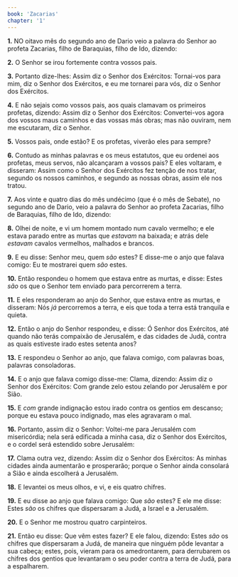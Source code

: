```yaml
---
book: 'Zacarias'
chapter: '1'
---
```


**1.** NO oitavo mês do segundo ano de Dario veio a palavra do Senhor ao profeta Zacarias, filho de Baraquias, filho de Ido, dizendo:

**2.** O Senhor se irou fortemente contra vossos pais.

**3.** Portanto dize-lhes: Assim diz o Senhor dos Exércitos: Tornai-vos para mim, diz o Senhor dos Exércitos, e eu me tornarei para vós, diz o Senhor dos Exércitos.

**4.** E não sejais como vossos pais, aos quais clamavam os primeiros profetas, dizendo: Assim diz o Senhor dos Exércitos: Convertei-vos agora dos vossos maus caminhos e das vossas más obras; mas não ouviram, nem me escutaram, diz o Senhor.

**5.** Vossos pais, onde estão? E os profetas, viverão eles para sempre?

**6.** Contudo as minhas palavras e os meus estatutos, que eu ordenei aos profetas, meus servos, não alcançaram a vossos pais? E eles voltaram, e disseram: Assim como o Senhor dos Exércitos fez tenção de nos tratar, segundo os nossos caminhos, e segundo as nossas obras, assim ele nos tratou.

**7.** Aos vinte e quatro dias do mês undécimo (que é o mês de Sebate), no segundo ano de Dario, veio a palavra do Senhor ao profeta Zacarias, filho de Baraquias, filho de Ido, dizendo:

**8.** Olhei de noite, e vi um homem montado num cavalo vermelho; e ele estava parado entre as murtas que *estavam* na baixada; e atrás dele *estavam* cavalos vermelhos, malhados e brancos.

**9.** E eu disse: Senhor meu, quem *são* estes? E disse-me o anjo que falava comigo: Eu te mostrarei quem *são* estes.

**10.** Então respondeu o homem que estava entre as murtas, e disse: Estes *são* os que o Senhor tem enviado para percorrerem a terra.

**11.** E eles responderam ao anjo do Senhor, que estava entre as murtas, e disseram: Nós *já* percorremos a terra, e eis que toda a terra está tranquila e quieta.

**12.** Então o anjo do Senhor respondeu, e disse: Ó Senhor dos Exércitos, até quando não terás compaixão de Jerusalém, e das cidades de Judá, contra as quais estiveste irado estes setenta anos?

**13.** E respondeu o Senhor ao anjo, que falava comigo, com palavras boas, palavras consoladoras.

**14.** E o anjo que falava comigo disse-me: Clama, dizendo: Assim diz o Senhor dos Exércitos: Com grande zelo estou zelando por Jerusalém e por Sião.

**15.** E *com* grande indignação estou irado contra os gentios em descanso; porque eu estava pouco indignado, mas eles agravaram o mal.

**16.** Portanto, assim diz o Senhor: Voltei-me para Jerusalém com misericórdia; nela será edificada a minha casa, diz o Senhor dos Exércitos, e o cordel será estendido sobre Jerusalém:

**17.** Clama outra vez, dizendo: Assim diz o Senhor dos Exércitos: As minhas cidades ainda aumentarão e prosperarão; porque o Senhor ainda consolará a Sião e ainda escolherá a Jerusalém.

**18.** E levantei os meus olhos, e vi, e eis quatro chifres.

**19.** E eu disse ao anjo que falava comigo: Que *são* estes? E ele me disse: Estes *são* os chifres que dispersaram a Judá, a Israel e a Jerusalém.

**20.** E o Senhor me mostrou quatro carpinteiros.

**21.** Então eu disse: Que vêm estes fazer? E ele falou, dizendo: Estes *são* os chifres que dispersaram a Judá, de maneira que ninguém pôde levantar a sua cabeça; estes, pois, vieram para os amedrontarem, para derrubarem os chifres dos gentios que levantaram o seu poder contra a terra de Judá, para a espalharem.